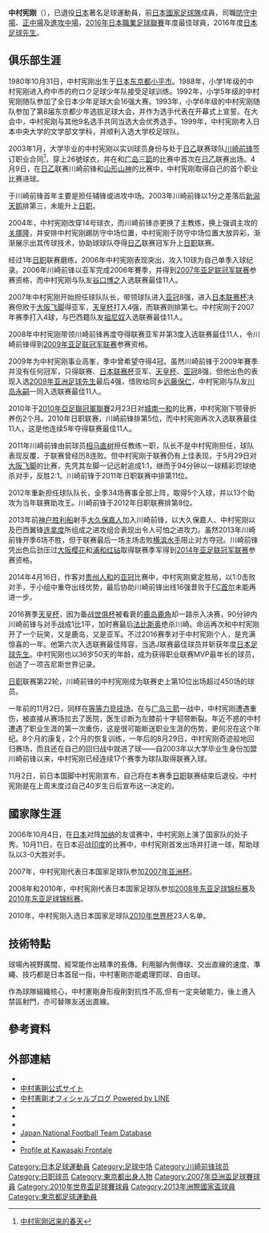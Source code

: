 {{noteta|G1=足球}}{{Football player infobox| 
| playername= 中村憲剛<br />''Kengo Nakamura''
| image    = [[File:Kengo_Nakamura.jpg|200px]]
| fullname = 中村憲剛
| englishfullname = Kengo Nakamura
| nickname    = 
| height      = {{height|meters=1.75}}
| dateofbirth = {{birth date and age|1980|10|31}}
| cityofbirth = [[東京都|東京都]][[小平市|小平市]]
| countryofbirth = {{JPN}}
| clubnumber = 
| currentclub  = 已退役
| position = [[中場|中場]]
| youthyears = 
| youthclubs = 
| years1 = 2003–2020
| clubs1 = [[川崎前鋒|川崎前鋒]]
| caps1 = 546
| goals1 = 83
| nationalyears1 = 2006–2013<ref name=daihyo>{{Cite news|title=中村　憲剛|work=サッカー日本代表データベース|url=http://www.jfootball-db.com/players_na/kengo_nakamura.html|accessdate=2020-04-01|archive-date=2018-01-21|archive-url=https://web.archive.org/web/20180121071457/http://www.jfootball-db.com/players_na/kengo_nakamura.html|dead-url=no}}</ref>
| nationalteam1 = [[日本國家足球隊|日本]]
| nationalcaps1 = 68 
| nationalgoals1 = 6
| pcupdate = 2020年12月19日
| ntupdate = 2013年6月22日
}}
'''中村宪刚'''（{{bd|1980年|10月31日||}}），已退役[[日本|日本]]著名足球運動員，前[[日本國家足球隊|日本國家足球隊]]成員，司職[[防守中場|防守中場]]、[[正中場|正中場]]及[[進攻中場|進攻中場]]，[[2016年日本職業足球聯賽|2016年日本職業足球聯賽]]年度最佳球員，2016年度[[日本足球先生|日本足球先生]]。

==俱乐部生涯==
1980年10月31日，中村宪刚出生于[[日本|日本]][[东京都|东京都]][[小平市|小平市]]。1988年，小学1年级的中村宪刚进入府中市的府ロク足球少年队接受足球训练。1992年，小学5年级的中村宪刚随队参加了全日本少年足球大会16强大赛。1993年，小学6年级的中村宪刚随队参加了第8届东京都少年选拔足球大会，并作为选手代表在开幕式上宣誓。在大会中，中村宪刚与其他9名选手共同当选大会优秀选手。1999年，中村宪刚考入日本中央大学的文学部文学科，并顺利入选大学校足球队。

2003年1月，大学毕业的中村宪刚以实训球员身份与处于[[日乙|日乙]]联赛球队[[川崎前锋|川崎前锋]]签订职业合同<ref>[http://www.the-afc.com/zh/afc-annual-awards-2009/26106-nominee-focus-late-bloomer-kengo- 中村宪刚迟来的春天]{{dead link|date=2017年11月 |bot=InternetArchiveBot |fix-attempted=yes }}</ref>，穿上26號球衣，并在和[[广岛三箭|广岛三箭]]的比赛中首次在[[日乙|日乙]]联赛出场。4月9日，在[[日乙|日乙]]联赛川崎前锋和[[山形山神|山形山神]]的比赛中，中村宪刚取得自己的首个职业比赛进球。

于川崎前锋首年主要是担任辅锋或进攻中场。2003年川崎前锋以1分之差落后[[新潟天鹅|新潟天鹅]]排第三，未能升上[[日职|日职]]。

2004年，中村宪刚改穿14号球衣，而川崎前锋亦更换了主教练，换上强调主攻的[[关塚隆|关塚隆]]，并安排中村宪刚踢防守中场位置，中村宪刚于防守中场位置大放异彩，渐渐展示出其传球技术，协助球球队夺得[[日乙|日乙]]联赛冠军升上[[日职|日职]]联赛。

经过1年[[日职|日职]]联赛磨练，2006年中村宪刚表现突出，攻入10球为自己单季入球纪录。2006年川崎前锋以亚军完成2006年賽季，并得到[[2007年亚足联冠军联赛|2007年亚足联冠军联赛]]参赛资格，而中村宪刚与队友[[谷口博之|谷口博之]]入选联赛最佳11人。

2007年中村宪刚开始担任球队队长，带领球队进入[[亚冠|亚冠]]8强，进入[[日本联赛杯|日本联赛杯]]决赛但败于[[大阪飞脚|大阪飞脚]]得亚军，[[天皇杯|天皇杯]]打入4强，而联赛则排第七。中村宪刚于2007年赛季打入4球，与巴西籍队友[[祖尼奴|祖尼奴]]入选联赛最佳11人。

2008年中村宪刚带领川崎前锋再度夺得联赛亚军并第3度入选联赛最佳11人，令川崎前锋得到[[2009年亚足联冠军联赛|2009年亚足联冠军联赛]]参赛资格。

2009年为中村宪刚事业高峯，季中曾希望夺得4冠。虽然川崎前锋于2009年賽季并没有任何冠军，只得联赛、[[日本联赛杯|日本联赛杯]]亚军、[[天皇杯|天皇杯]]、[[亚冠|亚冠]]8强，但他出色的表现入选[[2009年亚洲足球先生|2009年亚洲足球先生]]最后4强，惜败给同乡[[远藤保仁|远藤保仁]]，中村宪刚与队友[[川岛永嗣|川岛永嗣]]一同入选联赛最佳11人。

2010年于[[2010年亞足聯冠軍聯賽|2010年亞足聯冠軍聯賽]]2月23日对[[城南一和|城南一和]]的比赛，中村宪刚下颚骨折养伤2个月。2010年日职联赛，川崎前锋排第5位，而中村宪刚再次入选联赛最佳11人，这是他连续5年夺得联赛最佳11人。

2011年川崎前锋由前球员[[相马直树|相马直树]]担任教练一职，队长不是中村宪刚担任，球队表现反覆，于联赛曾经历8连败。但中村宪刚于联赛仍有上佳表现，于5月29日对[[大阪飞脚|大阪飞脚]]的比赛，先凭其左脚一记远射追成1:1，继而于94分钟以一球精彩罚球绝杀对手，反胜2:1。川崎前锋于2011年日职联赛中排第11位。

2012年重新担任球队队长，全季34场赛事全部上阵，取得5个入球，并以13个助攻为当年联赛助攻王。川崎前锋于2012年日职联赛排第8位。

2013年前[[神户胜利船|神户胜利船]]射手[[大久保嘉人|大久保嘉人]]加入川崎前锋，以大久保嘉人、中村宪刚以及巴西翼锋[[连拿度|连拿度]]所组成之进攻组合表现出令人可怕之进攻力。虽然2013年川崎前锋开季6场不胜，但于联赛最后一场主场击败[[横滨水手|横滨水手]]阻止对方夺冠。川崎前锋凭出色后劲压过[[大阪樱花|大阪樱花]]和[[浦和红钻|浦和红钻]]取得联赛季军得到[[2014年亚足联冠军联赛|2014年亚足联冠军联赛]]参赛资格。

2014年4月16日，作客对[[贵州人和|贵州人和]]的[[亚冠|亚冠]]比赛中，中村宪刚奠定胜局，以1:0击败对手，于小组中重夺出线优势，最后协助川崎前锋出线16强昔败于[[FC首尔|FC首尔]]未能再进一步。

2016赛季[[天皇杯|天皇杯]]，因为备战[[世俱杯|世俱杯]]被看衰的[[鹿岛鹿角|鹿岛鹿角]]却一路杀入决赛，90分钟内川崎前锋与对手战成1比1平，加时赛最后[[法比斯奥|法比斯奥]]绝杀川崎。命运再次和中村宪刚开了一个玩笑，又是鹿岛，又是亚军。不过2016赛季对于中村宪刚个人，是充满惊喜的一年。他第六次入选联赛最佳阵容，当选J联赛最佳球员并斩获年度[[日本足球先生|日本足球先生]]。中村宪刚也以36岁50天的年龄，成为获得职业联赛MVP最年长的球员，创造了一项吉尼斯世界记录。

[[日职|日职]]联赛第22轮，川崎前锋的中村宪刚成为联赛史上第10位出场超过450场的球员。

一年前的11月2日，同样在[[等等力竞技场|等等力竞技场]]，在与[[广岛三箭|广岛三箭]]一战中，中村宪刚遭遇重伤，被直接从赛场拉去了医院，医生诊断为左膝前十字韧带断裂。年近不惑的中村遭遇了职业生涯的第一次重伤，这是很可能断送职业生涯的伤势，更何况在这个年纪。8个月的康复，2个月的恢复训练，一年后的8月29日，中村宪刚奇迹般地回归赛场，而且还在自己的回归战中就进了球——自2003年以大学毕业生身份加盟川崎前锋以来，中村宪刚已经连续17个赛季为球队取得联赛入球。 

11月2日，前日本国脚中村宪刚宣布，自己将在本赛季[[日职|日职]]联赛结束后退役。中村宪刚是在上周末度过自己40岁生日后宣布这一决定的。

==國家隊生涯==
2006年10月4日，在[[日本国家足球队|日本]]对阵[[加纳国家足球队|加纳]]的友谊赛中，中村宪刚上演了国家队的处子秀。10月11日，在日本迎战[[印度国家足球队|印度]]的比赛中，中村宪刚首发出场并打进一球，帮助球队以3-0大胜对手。

2007年，中村宪刚代表日本国家足球队参加[[2007年亚洲杯|2007年亚洲杯]]。

2008年和2010年，中村宪刚代表日本国家足球队参加[[2008年东亚足球锦标赛|2008年东亚足球锦标赛]]及[[2010年东亚足球锦标赛|2010年东亚足球锦标赛]]。

2010年，中村宪刚入选日本国家足球队[[2010年世界杯|2010年世界杯]]23人名单。

==技術特點==
球場內視野廣闊，經常能作出精準的長傳。利用腳內側傳球、交出直線的速度、準繩、技巧都是日本首屈一指，中村憲剛亦能處理罰球、自由球。

作為球隊組織核心，中村憲剛身形瘦削對抗性不高,但有一定突破能力，後上進入禁區射門，亦可替隊友送出直線。

==參考資料==
{{reflist}}

==外部連結==
* {{Official website|https://www.frontale.co.jp/profile/2020/mem_14.html|name=川崎フロンターレによる公式プロフィール}}
* [https://web.archive.org/web/20120530063002/http://kengo-nakamura.com/ 中村憲剛公式サイト]
* [https://lineblog.me/nakamura_kengo// 中村憲剛オフィシャルブログ Powered by LINE]{{Wayback|url=https://lineblog.me/nakamura_kengo// |date=20200403131928 }}
* {{Twitter|kengo19801031|中村憲剛}}
* {{FIFA player|278116}}
* {{NFT player|pid=16498}}
* [http://www.jfootball-db.com/en/players/nakamura_kengo.html Japan National Football Team Database]{{Wayback|url=http://www.jfootball-db.com/en/players/nakamura_kengo.html |date=20190327134801 }}
* {{J.League player|7212}}
* [http://www.frontale.co.jp/profile/2019/mem_14.html Profile at Kawasaki Frontale]{{Wayback|url=http://www.frontale.co.jp/profile/2019/mem_14.html |date=20191102123141 }}{{in lang|ja}}

{{2007年亚洲杯足球赛日本参赛名单}}
{{Japan Squad 2010 FIFA World Cup}}
{{2013年洲際國家盃日本參賽名單}}

{{Authority control}}
[[Category:日本足球運動員|Category:日本足球運動員]]
[[Category:足球中场|Category:足球中场]]
[[Category:川崎前锋球员|Category:川崎前锋球员]]
[[Category:日职球员|Category:日职球员]]
[[Category:東京都出身人物|Category:東京都出身人物]]
[[Category:2007年亞洲盃足球賽球員|Category:2007年亞洲盃足球賽球員]]
[[Category:2010年世界盃足球賽球員|Category:2010年世界盃足球賽球員]]
[[Category:2013年洲際國家盃球員|Category:2013年洲際國家盃球員]]
[[Category:東京都足球運動員|Category:東京都足球運動員]]
